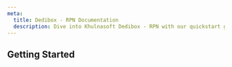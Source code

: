 ```yaml
---
meta:
  title: Dedibox - RPN Documentation
  description: Dive into Khulnasoft Dedibox - RPN with our quickstart guides, how-tos, tutorials and more.
---
```


<ProductHeader
   productName="Dedibox - RPN"
   productLogo="dedibox"
   description="RPN (Real Private Network) is a dedicated private network connected to the second network interface of a Dedibox server."
   url="/dedibox-network/rpn/quickstart"
   label="RPN Quickstart"
/>

## Getting Started

<Grid>
    <SummaryCard
        title="Quickstart"
        icon="rocket"
        description="Learn how to create, configure, and manage a RPN connection in a few steps."
        label="View Quickstart"
        url="/dedibox-network/rpn/quickstart/"
    />
    <SummaryCard
        title="Concepts"
        icon="information-circle-outline"
        description="Core concepts that give you a better understanding of RPN."
        label="View Concepts"
        url="/dedibox-network/rpn/concepts/"
    />
    <SummaryCard
        title="How-tos"
        icon="help-circle-outline"
        description="Check our guides helping you to configure the RPN of your Dedibox dedicated server."
        label="View How-tos"
        url="/dedibox-network/rpn/how-to/"
    />
</Grid>

<ClickableBanner
    productLogo="cli"
    title="Dedibox RPN API"
    description="Learn how to create and manage your Dedibox dedicated servers through the API."
    url="https://console.online.net/en/api/"
    label="Go to Dedibox API"
/>


